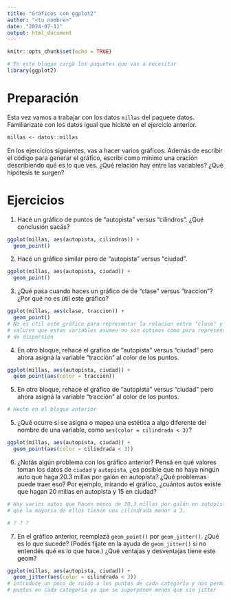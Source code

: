 ```yaml
---
title: "Gráficos con ggplot2"
author: "<tu nombre>"
date: "2024-07-11"
output: html_document
---
```



```r
knitr::opts_chunk$set(echo = TRUE)

# En este bloque cargá los paquetes que vas a necesitar
library(ggplot2)

```

# Preparación

Esta vez vamos a trabajar con los datos `millas` del paquete datos. 
Familiarizate con los datos igual que hiciste en el ejercicio anterior. 

```r
millas <- datos::millas
```


En los ejercicios siguientes, vas a hacer varios gráficos. 
Además de escribir el código para generar el gráfico, escribí como mínimo una oración describiendo qué es lo que ves. 
¿Qué relación hay entre las variables? 
¿Qué hipótesis te surgen? 

# Ejercicios

1. Hacé un gráfico de puntos de "autopista" versus "cilindros".
¿Qué conclusión sacás?

```r
ggplot(millas, aes(autopista, cilindros)) +
  geom_point()
```


2. Hacé un gráfico similar pero de "autopista" versus "ciudad". 


```r
ggplot(millas, aes(autopista, ciudad)) +
  geom_point()
```


3. ¿Qué pasa cuando haces un gráfico de  de "clase" versus "traccion"? ¿Por qué no es útil este gráfico?

```r
ggplot(millas, aes(clase, traccion)) +
  geom_point()
# No es útil este gráfico para representar la relacion entre "clase" y "traccion" ya que los
# valores que estas variables asumen no son optimos como para representarlos en un grafico
# de dispersión
```


4. En otro bloque, rehacé el gráfico de "autopista" versus "ciudad" pero ahora asigná la variable "tracción" al color de los puntos. 

```r
ggplot(millas, aes(autopista, ciudad)) +
  geom_point(aes(color = traccion))
```


5. En otro bloque, rehacé el gráfico de "autopista" versus "ciudad" pero ahora asigná la variable "tracción" al color de los puntos. 

```r
# Hecho en el bloque anterior
```


5. ¿Qué ocurre si se asigna o mapea una estética a algo diferente del nombre de una variable, como `aes(color = cilindrada < 3)`?

```r
ggplot(millas, aes(autopista, ciudad)) +
  geom_point(aes(color = cilindrada < 3))
```



6. ¿Notás algún problema con los gráfico anterior? Pensá en qué valores toman los datos de `ciudad` y `autopista`, ¿es posible que no haya ningún auto que haga 20.3 millas por galón en autopista? ¿Qué problemas puede traer eso? Por ejemplo, mirando el gráfico, ¿cuántos autos existe que hagan 20 millas en autopista y 15 en ciudad? 

```r
# Hay varios autos que hacen menos de 20,3 millas por galón en autopista, se puede observar
# que la mayoria de ellos tienen una cilindrada menor a 3.

# ? ? ?
```


7. En el gráfico anterior, reemplazá `geom_point()` por `geom_jitter()`. ¿Qué es lo que sucede? (Podés fijate en la ayuda de `geom_jitter()` si no entendés qué es lo que hace.) 
¿Qué ventajas y desventajas tiene este geom?

```r
ggplot(millas, aes(autopista, ciudad)) +
  geom_jitter(aes(color = cilindrada < 3))
# introduce un poco de ruido a los puntos de cada categoría y nos permite ver la densidad de
# puntos en cada categoría ya que se superponen menos que sin jitter
```

